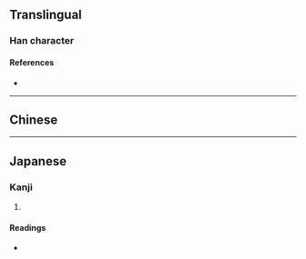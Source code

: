 {{also|溜}}
{{character info/new}}
==Translingual==

===Han character===
{{Han char|rn=85|rad=水|as=12|sn=15|four=|canj=EMLW|ids=⿰氵畱}}

====References====
* {{Han ref|kx=0652.070|dkj=18335|dj=1062.090|hdz=31736.070|uh=6F91|ud=28561}}

----

==Chinese==
{{zh-see|溜}}

----

==Japanese==

===Kanji===
{{ja-kanji|grade=|rs=水12}}

# {{alternative form of|zh|溜}}

====Readings====
* {{ja-readings
|goon=る
|kanon=りゅう
|kun=た-まる, たま-る, た-める, したた-る, たまり, ため-}}